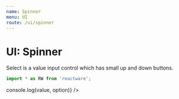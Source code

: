```yaml
---
name: Spinner
menu: UI
route: /ui/spinner
---
```



# UI: Spinner

Select is a value input control which has small up and down buttons.

```jsx
import * as RW from 'reactware';
```

<Playground className="Rw_UI_Spinner dark_theme">
  <Rw.UI.Spinner
    max="10"
    step="2"
    value="2"   
    onChange={(value, option) => console.log(value, option)} 
  />
</Playground>

<PropsTable of={Rw.UI.Spinner} />
